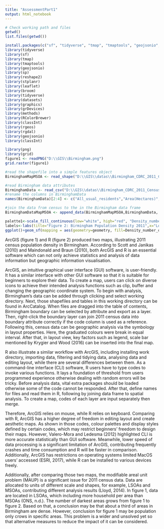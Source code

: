 ```yaml
---
title: "AssessmentPart1"
output: html_notebook
---
```


```r
# Check working path and files
getwd()
list.files(getwd())
```

```r
install.packages(c("sf", "tidyverse", "tmap", "tmaptools", "geojsonio", "sp", "reshape2", "stplanr", "leaflet", "broom", "maptools", "stplanr"))
library(tidyverse)
library(sf)
library(tmap)
library(tmaptools)
library(geojsonio)
library(sp)
library(reshape2)
library(stplanr)
library(leaflet)
library(broom)
library(tidyverse)
library(datasets)
library(graphics)
library(grDevices)
library(methods)
library(RColorBrewer)
library(classInt)
library(rgeos)
library(rgdal)
library(geojsonio)
library(classInt)
```
```r
library(png)
library(grid)
figure1 <- readPNG("D:\\GIS\\Birmingham.png")
grid.raster(figure1)
```

```r
#read the shapefile into a simple features object
BirminghamMapMSOA <- read_shape("D:\\GIS\\datas\\Birmingham_CDRC_2011_CensusGeodatapack\\shapefiles\\Birmingham_msoa11.shp", as.sf = TRUE)
```

```r
#read Birmingham data attributes
BirminghamData <- read_csv("D:\\GIS\\datas\\Birmingham_CDRC_2011_CensusGeodatapack\\tables\\QS102EW_msoa11.csv", na = "n/a")
#rename the columns in BirminghamData
names(BirminghamData)[2:4] <- c("All_usual_residents","Area(Hectares)", "Density_number_of_persons_per_hectare")
```

```r
#join the data from census to the in the Birmingham data frame
BirminghamDataMapMSOA <- append_data(BirminghamMapMSOA,BirminghamData, key.shp = "MSOA11CD", key.data = "GeographyCode", ignore.duplicates = TRUE)
```

```r
palette1<-scale_fill_continuous(low="white", high="red", "Density_number_of_persons_per_hectare")
labels<-labs(title="Figure 2: Birmingham Population Density 2011",x="Longitude", y="Latitude")
ggplot()+geom_sf(mapping = aes(geometry=geometry, fill=Density_number_of_persons_per_hectare),data = BirminghamDataMapMSOA)+theme_minimal()+palette1+labels
```

ArcGIS (figure 1) and R (figure 2) produced two maps, illustrating 2011 census population density in Birmingham. According to Scott and Janikas (2010) and Maindonald and Braun (2010), both ArcGIS and R is an essential software which can not only achieve statistics and analysis of data information but geographic information visualisation. 

ArcGIS, an intuitive graphical user interface (GUI) software, is user-friendly. It has a similar interface with other GUI software so that it is suitable for beginners to explore their data. To create a map, users can click on diverse icons to achieve their intended analysis functions such as clip, buffer and changing the geographic coordinate system. To begin with analysis, Birmingham’s data can be added through clicking and select working directory. Next, those shapefiles and tables in this working directory can be found in ArcCatalog. When files are dragged into the table of contents, Birmingham boundary can be selected by attribute and export as a layer. Then, right-click the boundary layer can join 2011 census data into boundary attribute correctly if the code column is used as a reference. Following this, census data can be geographic analysis via the symbology in layout properties. Here, the graduated colours were break in equal interval. After that, in layout view, key factors such as legend, scale bar mentioned by Krygier and Wood (2016) can be inserted into the final map. 

R also illustrate a similar workflow with ArcGIS, including installing work directory, importing data, filtering and tidying data, analysing data and editing layout, while there are several differences between them. As a command-line interface (CLI) software, R users have to type codes to invoke various functions. It lays a foundation of threshold from users programmed experience otherwise dealing with random errors will be tricky. Before analysis data, vital extra packages should be loaded otherwise some of the code cannot be responded. After that, define names for files and read them in R, following by joining data frame to spatial analysis. To create a map, codes of each layer are input separately then merge.  

Therefore, ArcGIS relies on mouse, while R relies on keyboard. Comparing with R, ArcGIS has a higher degree of freedom in editing layout and create aesthetic maps. As shown in those codes, colour palettes and display styles defined by certain codes, which may restrict beginners’ freedom to design their maps. However, Valero-Mora and Ledesma (2012) highlighted CLI is more accurate statistically than GUI software. Meanwhile, lower speed of data processing is a significant limitation of ArcGIS, contributing frequently crashes and time consumption and R will be faster in comparison. Additionally, ArcGIS has restrictions on operating systems limited MacOS users’ accessed (ESRI, 2017), while R can be installed to various devices freely.

Additionally, after comparing those two maps, the modifiable areal unit problem (MAUP) is a significant issue for 2011 census data. Data are allocated to units of different scale and shapes, for example, LSOAs and MSOAs, contributing different analysis results (Lloyd, 2014). In figure 1, data are located in LSOAs, which including more household per area than MSOAs (ONS, n.d.). The number of darkest areas grows from figure 1 to figure 2. Based on that, a conclusion may be that about a third of areas in Birmingham are dense. However, conclusion for figure 1 may be population only crows in specific areas. This problem is a wider and unsolved yet so that alternative measures to reduce the impact of it can be considered.  

